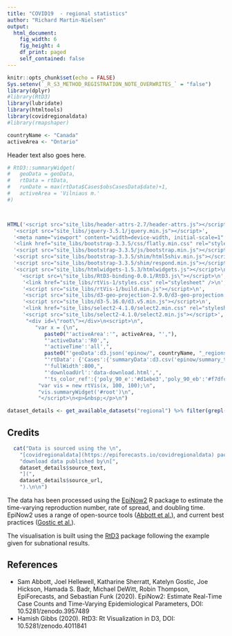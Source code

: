 ```yaml
---
title: "COVID19  - regional statistics"
author: "Richard Martin-Nielsen"
output:
  html_document:
    fig_width: 6
    fig_height: 4
    df_print: paged
    self_contained: false
---
```

  
```r
knitr::opts_chunk$set(echo = FALSE)
Sys.setenv(`_R_S3_METHOD_REGISTRATION_NOTE_OVERWRITES_` = "false")
library(dplyr)
#library(RtD3)
library(lubridate)
library(htmltools)
library(covidregionaldata)
#library(rmapshaper)

countryName <- "Canada"
activeArea <- "Ontario"
```
Header text also goes here.

``` r
# RtD3::summaryWidget(
#   geoData = geoData,
#   rtData = rtData,
#   runDate = max(rtData$Cases$obsCasesData$date)+1,
#   activeArea = 'Vilniaus m.'
#)



HTML('<script src="site_libs/header-attrs-2.7/header-attrs.js"></script>',
  '<script src="site_libs/jquery-3.5.1/jquery.min.js"></script>',
  '<meta name="viewport" content="width=device-width, initial-scale=1" />',
  '<link href="site_libs/bootstrap-3.3.5/css/flatly.min.css" rel="stylesheet" />',
  '<script src="site_libs/bootstrap-3.3.5/js/bootstrap.min.js"></script>',
  '<script src="site_libs/bootstrap-3.3.5/shim/html5shiv.min.js"></script>',
  '<script src="site_libs/bootstrap-3.3.5/shim/respond.min.js"></script>',
  '<script src="site_libs/htmlwidgets-1.5.3/htmlwidgets.js"></script>\n',
    '<script src=\"site_libs/RtD3-binding-0.0.1/RtD3.js\"></script>\n',
     '<link href="site_libs/rtVis-1/styles.css" rel="stylesheet" />\n',
     '<script src="site_libs/rtVis-1/build.min.js"></script>\n',
     '<script src="site_libs/d3-geo-projection-2.9.0/d3-geo-projection.v2.min.js"></script>\n',
     '<script src="site_libs/d3-5.16.0/d3.v5.min.js"></script>\n',
     '<link href="site_libs/select2-4.1.0/select2.min.css" rel="stylesheet" />',
     '<script src="site_libs/select2-4.1.0/select2.min.js"></script>',
      "<div id=\"root\"></div>\n<script>\n",
         "var x = {\n",
            paste0("'activeArea':'", activeArea, "',"),
            "'activeData':'R0',",
            "'activeTime':'all',",
            paste0("'geoData':d3.json('epinow/", countryName, "_regions.geojson'),"),
            "'rtData': {'Cases':{'summaryData':d3.csv('epinow/summary_table.csv'),'rtData':d3.csv('epinow/rt.csv'),'casesInfectionData':d3.csv('epinow/cases_by_infection.csv'),'casesReportData':d3.csv('epinow/cases_by_report.csv'),'obsCasesData':d3.csv('epinow/reported_cases.csv')}},",
            "'fullWidth':800,",
            "'downloadUrl':'data-download.html',",
            "'ts_color_ref':{'poly_90_e':'#d1ebe3','poly_90_eb':'#f7dfcc','poly_90_f':'#e3e2ef','poly_50_e':'#9bd4c2','poly_50_eb':'#edb98f','poly_50_f':'#c2c0dd','poly_20_e':'#75c4ab','poly_20_eb':'#e69e65','poly_20_f':'#aba8d0'},\n}\n",
          "var vis = new rtVis(x, 100, 100);\n",
          "vis.summaryWidget('#root')\n",
          "</script>\n<p>&nbsp;</p>\n")

dataset_details <- get_available_datasets("regional") %>% filter(grepl(countryName, origin))
```

## Credits

```r

  cat("Data is sourced using the \n",
    "[covidregionaldata](https://epiforecasts.io/covidregionaldata) package to\n",
    "download data published by\n[",
    dataset_details$source_text,
    "](",
    dataset_details$source_url,
    ").\n\n")

```

The data has been processed using the [EpiNow2](https://epiforecasts.io/EpiNow2/dev/index.html) R package to estimate the time-varying reproduction number, rate of spread, and doubling time. EpiNow2 uses a range of open-source tools ([Abbott et al.](https://doi.org/10.12688/wellcomeopenres.16006.1)), and current best practices ([Gostic et al.](https://doi.org/10.1101/2020.06.18.20134858)). 

The visualisation is built using the [RtD3](https://epiforecasts.io/RtD3/) package following the example given for subnational results.

## References

* Sam Abbott, Joel Hellewell, Katharine Sherratt, Katelyn Gostic, Joe Hickson, Hamada S. Badr, Michael DeWitt, Robin Thompson, EpiForecasts, and Sebastian Funk (2020). EpiNow2: Estimate Real-Time Case Counts and Time-Varying Epidemiological Parameters, DOI: 10.5281/zenodo.3957489
* Hamish Gibbs (2020). RtD3: Rt Visualization in D3, DOI: 10.5281/zenodo.4011841

